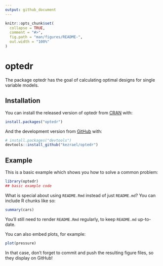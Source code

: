 ```yaml
---
output: github_document
---
```


<!-- README.md is generated from README.Rmd. Please edit that file -->

```r
knitr::opts_chunk$set(
  collapse = TRUE,
  comment = "#>",
  fig.path = "man/figures/README-",
  out.width = "100%"
)
```

# optedr

<!-- badges: start -->
<!-- badges: end -->

The package optedr has the goal of calculating optimal designs for single variable models.

## Installation

You can install the released version of optedr from [CRAN](https://CRAN.R-project.org) with:

``` r
install.packages("optedr")
```

And the development version from [GitHub](https://github.com/) with:

``` r
# install.packages("devtools")
devtools::install_github("kezrael/optedr")
```
## Example

This is a basic example which shows you how to solve a common problem:

```r
library(optedr)
## basic example code
```

What is special about using `README.Rmd` instead of just `README.md`? You can include R chunks like so:

```r
summary(cars)
```

You'll still need to render `README.Rmd` regularly, to keep `README.md` up-to-date.

You can also embed plots, for example:

```r
plot(pressure)
```

In that case, don't forget to commit and push the resulting figure files, so they display on GitHub!
